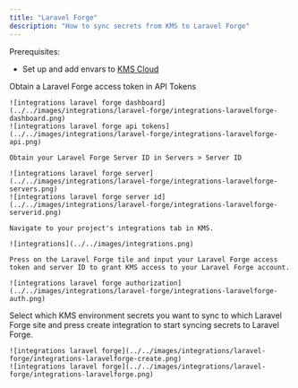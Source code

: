 ```yaml
---
title: "Laravel Forge"
description: "How to sync secrets from KMS to Laravel Forge"
---
```


Prerequisites:

- Set up and add envars to [KMS Cloud](https://kms.lux.network)

<Steps>
  <Step title="Authorize KMS for Laravel Forge">
    Obtain a Laravel Forge access token in API Tokens

    ![integrations laravel forge dashboard](../../images/integrations/laravel-forge/integrations-laravelforge-dashboard.png)
    ![integrations laravel forge api tokens](../../images/integrations/laravel-forge/integrations-laravelforge-api.png)

    Obtain your Laravel Forge Server ID in Servers > Server ID

    ![integrations laravel forge server](../../images/integrations/laravel-forge/integrations-laravelforge-servers.png)
    ![integrations laravel forge server id](../../images/integrations/laravel-forge/integrations-laravelforge-serverid.png)
    
    Navigate to your project's integrations tab in KMS.

    ![integrations](../../images/integrations.png)

    Press on the Laravel Forge tile and input your Laravel Forge access token and server ID to grant KMS access to your Laravel Forge account.

    ![integrations laravel forge authorization](../../images/integrations/laravel-forge/integrations-laravelforge-auth.png)

  </Step>
  <Step title="Start integration">
    Select which KMS environment secrets you want to sync to which Laravel Forge site and press create integration to start syncing secrets to Laravel Forge.

    ![integrations laravel forge](../../images/integrations/laravel-forge/integrations-laravelforge-create.png)
    ![integrations laravel forge](../../images/integrations/laravel-forge/integrations-laravelforge.png)
  </Step>
</Steps>


